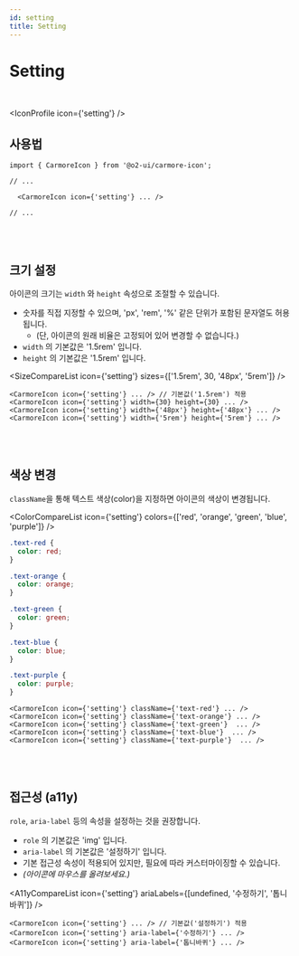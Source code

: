 ```yaml
---
id: setting
title: Setting
---
```




# Setting

<br />

<IconProfile icon={'setting'} />

## 사용법

```tsx
import { CarmoreIcon } from '@o2-ui/carmore-icon';

// ...

  <CarmoreIcon icon={'setting'} ... />

// ...
```

<br />
<br />

## 크기 설정

아이콘의 크기는 `width` 와 `height` 속성으로 조절할 수 있습니다.

- 숫자를 직접 지정할 수 있으며, 'px', 'rem', '%' 같은 단위가 포함된 문자열도 허용됩니다.
  - (단, 아이콘의 원래 비율은 고정되어 있어 변경할 수 없습니다.)
- `width` 의 기본값은 '1.5rem' 입니다.
- `height` 의 기본값은 '1.5rem' 입니다.

<SizeCompareList icon={'setting'} sizes={['1.5rem', 30, '48px', '5rem']} />

```tsx
<CarmoreIcon icon={'setting'} ... /> // 기본값('1.5rem') 적용
<CarmoreIcon icon={'setting'} width={30} height={30} ... />
<CarmoreIcon icon={'setting'} width={'48px'} height={'48px'} ... />
<CarmoreIcon icon={'setting'} width={'5rem'} height={'5rem'} ... />
```

<br />
<br />

## 색상 변경

`className`을 통해 텍스트 색상(color)을 지정하면 아이콘의 색상이 변경됩니다.

<ColorCompareList icon={'setting'} colors={['red', 'orange', 'green', 'blue', 'purple']} />

```css
.text-red {
  color: red;
}

.text-orange {
  color: orange;
}

.text-green {
  color: green;
}

.text-blue {
  color: blue;
}

.text-purple {
  color: purple;
}
```

```tsx
<CarmoreIcon icon={'setting'} className={'text-red'} ... />
<CarmoreIcon icon={'setting'} className={'text-orange'} ... />
<CarmoreIcon icon={'setting'} className={'text-green'}  ... />
<CarmoreIcon icon={'setting'} className={'text-blue'}  ... />
<CarmoreIcon icon={'setting'} className={'text-purple'}  ... />
```

<br />
<br />

## 접근성 (a11y)

`role`, `aria-label` 등의 속성을 설정하는 것을 권장합니다.

- `role` 의 기본값은 'img' 입니다.
- `aria-label` 의 기본값은 '설정하기' 입니다.
- 기본 접근성 속성이 적용되어 있지만, 필요에 따라 커스터마이징할 수 있습니다.
- _(아이콘에 마우스를 올려보세요.)_

<A11yCompareList icon={'setting'} ariaLabels={[undefined, '수정하기', '톱니바퀴']} />

```tsx
<CarmoreIcon icon={'setting'} ... /> // 기본값('설정하기') 적용
<CarmoreIcon icon={'setting'} aria-label={'수정하기'} ... />
<CarmoreIcon icon={'setting'} aria-label={'톱니바퀴'} ... />
```
